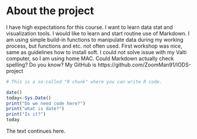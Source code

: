 
# About the project


I have high expectations for this course. I want to learn data stat and visualization tools.
I would like to learn and start routine use of Markdown. I am using simple build-in functions 
to manipulate data during my working process, but functions and etc. not often used.
First workshop was nice, same as guidelines how to install soft. I could not solve issue with my Valti computer, so I am using home MAC.
Could Markdown actually check spelling? Do you know?
My GitHub is 
https://github.com/ZoomMan91/IODS-project

```r
# This is a so-called "R chunk" where you can write R code.

date()
today<-Sys.Date()
print("Do we need code here?")
print("what is date?")
print("Is it?") 
today
```
The text continues here.

